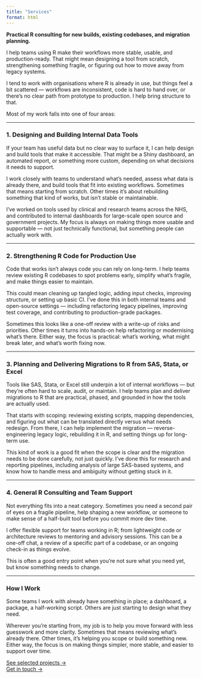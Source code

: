 ```yaml
---
title: "Services"
format: html
---
```


**Practical R consulting for new builds, existing codebases, and migration planning.**

I help teams using R make their workflows more stable, usable, and production-ready. That might mean designing a tool from scratch, strengthening something fragile, or figuring out how to move away from legacy systems.

I tend to work with organisations where R is already in use, but things feel a bit scattered — workflows are inconsistent, code is hard to hand over, or there’s no clear path from prototype to production. I help bring structure to that.

Most of my work falls into one of four areas:

---

### **1. Designing and Building Internal Data Tools**

If your team has useful data but no clear way to surface it, I can help design and build tools that make it accessible. That might be a Shiny dashboard, an automated report, or something more custom, depending on what decisions it needs to support.

I work closely with teams to understand what’s needed, assess what data is already there, and build tools that fit into existing workflows. Sometimes that means starting from scratch. Other times it’s about rebuilding something that kind of works, but isn’t stable or maintainable.

I’ve worked on tools used by clinical and research teams across the NHS, and contributed to internal dashboards for large-scale open source and government projects. My focus is always on making things more usable and supportable — not just technically functional, but something people can actually work with.

---

### **2. Strengthening R Code for Production Use**

Code that works isn’t always code you can rely on long-term. I help teams review existing R codebases to spot problems early, simplify what’s fragile, and make things easier to maintain.

This could mean cleaning up tangled logic, adding input checks, improving structure, or setting up basic CI. I’ve done this in both internal teams and open-source settings — including refactoring legacy pipelines, improving test coverage, and contributing to production-grade packages.

Sometimes this looks like a one-off review with a write-up of risks and priorities. Other times it turns into hands-on help refactoring or modernising what’s there. Either way, the focus is practical: what’s working, what might break later, and what’s worth fixing now.

---

### **3. Planning and Delivering Migrations to R from SAS, Stata, or Excel**

Tools like SAS, Stata, or Excel still underpin a lot of internal workflows — but they’re often hard to scale, audit, or maintain. I help teams plan and deliver migrations to R that are practical, phased, and grounded in how the tools are actually used.

That starts with scoping: reviewing existing scripts, mapping dependencies, and figuring out what can be translated directly versus what needs redesign. From there, I can help implement the migration — reverse-engineering legacy logic, rebuilding it in R, and setting things up for long-term use.

This kind of work is a good fit when the scope is clear and the migration needs to be done carefully, not just quickly. I’ve done this for research and reporting pipelines, including analysis of large SAS-based systems, and know how to handle mess and ambiguity without getting stuck in it.

---

### **4. General R Consulting and Team Support**

Not everything fits into a neat category. Sometimes you need a second pair of eyes on a fragile pipeline, help shaping a new workflow, or someone to make sense of a half-built tool before you commit more dev time.

I offer flexible support for teams working in R; from lightweight code or architecture reviews to mentoring and advisory sessions. This can be a one-off chat, a review of a specific part of a codebase, or an ongoing check-in as things evolve.

This is often a good entry point when you're not sure what you need yet, but know something needs to change.

---

### **How I Work**

Some teams I work with already have something in place; a dashboard, a package, a half-working script. Others are just starting to design what they need.

Wherever you're starting from, my job is to help you move forward with less guesswork and more clarity. Sometimes that means reviewing what's already there. Other times, it's helping you scope or build something new. Either way, the focus is on making things simpler, more stable, and easier to support over time.

[See selected projects →](select_work.qmd)  
[Get in touch →](contact.qmd)
